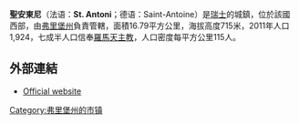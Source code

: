 '''聖安東尼'''（法语：'''St. Antoni'''；德语：Saint-Antoine）是[[瑞士|瑞士]]的城鎮，位於該國西部，由[[弗里堡州|弗里堡州]]負責管轄，面積16.79平方公里，海拔高度715米，2011年人口1,924，七成半人口信奉[[羅馬天主教|羅馬天主教]]，人口密度每平方公里115人。

==外部連結==
* [http://www.stantoni.ch Official website] {{Wayback|url=http://www.stantoni.ch/ |date=20090724095041 }} {{de icon}}

{{Switzerland-geo-stub}}
[[Category:弗里堡州的市镇|Category:弗里堡州的市镇]]